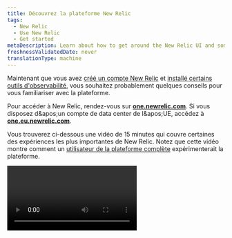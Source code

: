 ```yaml
---
title: Découvrez la plateforme New Relic
tags:
  - New Relic
  - Use New Relic
  - Get started
metaDescription: Learn about how to get around the New Relic UI and some of the most important experiences.
freshnessValidatedDate: never
translationType: machine
---
```


Maintenant que vous avez [créé un compte New Relic](https://newrelic.com/signup) et [installé certains outils d'observabilité](/docs/new-relic-solutions/get-started/implementation-guide-intro), vous souhaitez probablement quelques conseils pour vous familiariser avec la plateforme.

Pour accéder à New Relic, rendez-vous sur <DNT>**[one.newrelic.com](https://one.newrelic.com/all-capabilities)**</DNT>. Si vous disposez d&amp;apos;un compte de data center de l&amp;apos;UE, accédez à <DNT>**[one.eu.newrelic.com](https://one.eu.newrelic.com)**</DNT>.

Vous trouverez ci-dessous une vidéo de 15 minutes qui couvre certaines des expériences les plus importantes de New Relic. Notez que cette vidéo montre comment un [utilisateur de la plateforme complète](/docs/accounts/accounts-billing/new-relic-one-user-management/user-type) expérimenterait la plateforme.

<Video type="wistia" id="y7cea3r0a0" />

<CollapserGroup>
  <Collapser id="video-timestamps" title="Horaire des sujets en vidéo">
    * 00:45 - Fonctionnalités d'épinglage dans votre menu de gauche
    * 1:53 - Le commutateur de compte
    * 2:22 - Comprendre rapidement votre système (Explorer, Navigator, Lookout)
    * 5:18 - Afficher la documentation d'une page d'interface utilisateur
    * 5:44 - Recherche sur toute la plateforme
    * 6h30 - L'interface utilisateur de l'APM
    * 7:06 - Options de base du graphique
    * 8h45 - L'interface utilisateur de l'infrastructure et du logging
    * 10h00 - tableau de bord personnalisé
    * 11:42 - tracing distribué
    * 12:48 - Cartes de service
    * 13h05 - charge de travail
    * 14:03 - Le menu utilisateur
  </Collapser>
</CollapserGroup>

Vous trouverez ci-dessous quelques détails sur les sujets abordés dans la vidéo, ainsi que des liens vers des documents connexes.

<Tabs>
  <TabsBar>
    <TabsBarItem id="capabilities">
      Capacités
    </TabsBarItem>

    <TabsBarItem id="account">
      Changeur de compte
    </TabsBarItem>

    <TabsBarItem id="explore">
      Explorez votre système
    </TabsBarItem>

    <TabsBarItem id="help">
      Aide
    </TabsBarItem>

    <TabsBarItem id="search">
      Recherche
    </TabsBarItem>

    <TabsBarItem id="chart">
      Options de graphique
    </TabsBarItem>

    <TabsBarItem id="connections">
      Comprendre les connexions
    </TabsBarItem>

    <TabsBarItem id="query">
      Interrogez vos données
    </TabsBarItem>

    <TabsBarItem id="account-settings">
      Paramètres du compte
    </TabsBarItem>
  </TabsBar>

  <TabsPages>
    <TabsPageItem id="capabilities">
      Si vous débutez avec New Relic, vous souhaiterez peut-être personnaliser votre menu de gauche. Pour ce faire, accédez à la [page<DNT>**All capabilities**</DNT> ](https://one.newrelic.com/all-capabilities)pour découvrir nos fonctionnalités et expériences de base. Vous pouvez ensuite épingler les fonctionnalités que vous pensez utiliser souvent.

      <img title="New Relic all capabilities page gif" alt="A gif showing how to pin New Relic capabilities." src="/images/transtion-guide_screenshot-full_ui-redesign-customize.gif" />
    </TabsPageItem>

    <TabsPageItem id="account">
      <img title="New Relic account switcher" alt="New Relic account switcher" src="/images/accounts_screenshot-crop_account-switcher-wide.webp" />

      Certaines [organisations New Relic](/docs/accounts/accounts-billing/account-structure/new-relic-account-structure) ont plus d&amp;apos;un compte. Le sélecteur de compte en haut à droite vous indique le compte auquel vous appartenez et vous permet de basculer entre eux. Par défaut, nous vous montrons tous les comptes auxquels vous avez accès dans votre organisation.
    </TabsPageItem>

    <TabsPageItem id="explore">
      <img title="New Relic entity explorer" alt="New Relic entity explorer" src="/images/accounts_screenshot-crop_entity-explorer.webp" />

      <figcaption>
        Les vues <DNT>**List**</DNT>, <DNT>**Navigator**</DNT> et <DNT>**Lookout**</DNT> vous aident à comprendre rapidement ce qui se passe dans l&amp;apos;ensemble de votre système.
      </figcaption>

      Pour avoir une idée de l’état de votre système dans son ensemble, cliquez sur <DNT>**All entities**</DNT>. Nous utilisons le terme [entité](/docs/new-relic-solutions/new-relic-one/core-concepts/what-entity-new-relic) pour désigner quelque chose que New Relic monitore, qu&amp;apos;il s&amp;apos;agisse d&amp;apos;une application, d&amp;apos;un hôte, d&amp;apos;un service de base de données ou de quelque chose d&amp;apos;autre.

      Lorsque vous cliquez sur <DNT>**All entities**</DNT>, vous êtes dans ce que nous appelons la vue de l&amp;apos;explorateur d&amp;apos;entités, également connue sous le nom de vue de la liste des entités. Voyez-vous comment <DNT>**List**</DNT> est sélectionné en haut à droite ?

      Cette vue vous montre un synopsis de tous les éléments que vous monitoring, répartis en catégories ([découvrez ces catégories](/docs/new-relic-solutions/new-relic-one/core-concepts/new-relic-explorer-view-performance-across-apps-services-hosts/#find)). Si vous avez plusieurs entités de monitoring, il se peut qu&amp;apos;il n&amp;apos;en affiche que quelques-unes dans chaque catégorie, avec une priorité sur celles qui ont eu un incident d&amp;apos;alerte. Pour n&amp;apos;importe quelle catégorie, vous pouvez cliquer sur <DNT>**View all**</DNT> pour voir plus d&amp;apos;entités dans cette catégorie.

      Notez que vous pouvez également faire défiler vers le haut et vers le bas le menu de catégorie d'entité du côté gauche, comme autre moyen de parcourir tout ce que vous monitorez.

      À partir de cette vue, vous pouvez passer aux expériences <DNT>**Navigator**</DNT> et <DNT>**Lookout**</DNT> , qui sont également utiles pour comprendre en un coup d&amp;apos;œil l&amp;apos;ensemble de votre système. [Apprenez-en davantage sur ces vues de haut niveau de votre système](/docs/new-relic-solutions/new-relic-one/core-concepts/new-relic-explorer-view-performance-across-apps-services-hosts).

      <img title="New Relic Navigator" alt="New Relic Navigator" src="/images/accounts_screenshot-crop_navigator.webp" />

      New Relic Navigator est conçu pour vous donner un aperçu plus visuel de votre système en fonction de l'état des alertes. Passez la souris sur différentes entités pour voir plus de détails sur leur statut. [En savoir plus sur Navigator.](/docs/new-relic-solutions/new-relic-one/core-concepts/new-relic-explorer-view-performance-across-apps-services-hosts/#view-navigator)

      <img title="New Relic Lookout" alt="New Relic Lookout" src="/images/accounts_screenshot-crop_lookout.webp" />

      Nous disposons également de New Relic Lookout, un autre moyen visuel de voir rapidement comment fonctionne l'ensemble de votre système. Ceci est axé sur les changements de performances : il attire votre attention sur les entités qui ont subi des changements significatifs dans des métriques importantes. [En savoir plus sur Lookout.](/docs/new-relic-solutions/new-relic-one/core-concepts/new-relic-explorer-view-performance-across-apps-services-hosts/#view-lookout)
    </TabsPageItem>

    <TabsPageItem id="help">
      Si vous avez besoin d'aide pour une expérience d'interface utilisateur New Relic, allez simplement en haut de la page et cliquez sur l'icône `?` . Cela vous montrera quelques documents sur l&amp;apos;expérience d&amp;apos;interface utilisateur spécifique dans laquelle vous vous trouvez.
    </TabsPageItem>

    <TabsPageItem id="search">
      <img title="New Relic platform search" alt="New Relic platform search" src="/images/accounts_screenshot-crop_search_1.webp" />

      New Relic dispose également d'une puissante fonctionnalité de recherche. Pour rechercher, cliquez sur <DNT>**Quick Find**</DNT> à gauche. Quelle que soit votre recherche, il vous montrera où ce mot apparaît à différents endroits, comme dans vos services de monitoring, dans vos hôtes de monitoring, dans votre tableau de bord personnalisé, etc. Plus vous monitoring de choses avec New Relic, plus vous utiliserez probablement le bouton de recherche. Pour en savoir plus sur le fonctionnement de la recherche, voir [Recherche](/docs/new-relic-solutions/new-relic-one/ui-data/basic-ui-features/#search).
    </TabsPageItem>

    <TabsPageItem id="chart">
      <img title="New Relic chart options" alt="New Relic chart options" src="/images/apm_screenshot-crop_chart-options.webp" />

      Tous les graphiques New Relic disposent de diverses options disponibles, notamment des options de partage avec des coéquipiers, des options de création <InlinePopover type="alerts" />pour la métrique affichée dans un graphique et des options permettant de voir et de modifier la requête sous-jacente d&amp;apos;un graphique. [En savoir plus sur les options de graphique.](/docs/new-relic-solutions/new-relic-one/ui-data/basic-ui-features)
    </TabsPageItem>

    <TabsPageItem id="connections">
      L’un des aspects les plus puissants de New Relic est la façon dont il vous permet de relier tous les composants de votre système et de comprendre comment ils sont connectés. Regardons quelques fonctionnalités liées à cela.

      ### Tracing distribué [#tracing]

      Le tracing distribué est puissant pour vous aider à approfondir un type spécifique de transaction et à voir les différents appels et composants impliqués dans cette activité. Pour en savoir plus sur l'utilisation de cette fonctionnalité, voir [tracing distribué](/docs/distributed-tracing/ui-data/understand-use-distributed-tracing-ui).

      Il existe plusieurs façons d'accéder au tracing distribué :

      * Pour le tracing distribué global, accédez à : <DNT>**[one.newrelic.com &gt; All capabilities](https://one.newrelic.com/all-capabilities) &amp;gt; Traces**</DNT>. Cela vous montre la trace de vos comptes et de votre entité.
      * tracing spécifique à l'entité. Vous pouvez également accéder à une entité de monitoring spécifique (par exemple, une application de monitoring APM) et cliquer sur <DNT>**Distributed tracing**</DNT> . Cela vous montre des traces qui impliquent cette entité spécifique.

      <img title="Distributed tracing trace waterfall" alt="Distributed tracing trace waterfall" src="/images/apm_screenshot-crop_trace-waterfall.webp" />

      ### Cartes de service [#maps]

      Lorsque vous êtes dans l'interface utilisateur d'une entité de monitoring spécifique, vous pouvez cliquer sur <DNT>**Service map**</DNT> pour voir une carte visuelle de la relation entre ce service et d&amp;apos;autres entités de monitoring. Pour plus de détails, voir [Cartes de service](/docs/new-relic-solutions/new-relic-one/ui-data/service-maps/introduction-service-maps).

      <img title="APM service map" alt="APM service map" src="/images/apm_screenshot-full_service-map.webp" />

      ### Workloads [#workloads]

      Notre fonctionnalité [de charge de travail](/docs/new-relic-solutions/new-relic-one/workloads/workloads-isolate-resolve-incidents-faster) vous permet de regrouper des entités liées de manière à ce qu&amp;apos;elles soient cohérentes avec votre entreprise. Cela devient de plus en plus important à mesure que votre organisation grandit. Voici l&amp;apos;une des pages d&amp;apos;interface utilisateur que vous pouvez trouver dans une workload: une carte montrant l&amp;apos;entité workload .

      <img title="Workload map" alt="Workload map" src="/images/workloads_screenshot-full_workload-map.webp" />
    </TabsPageItem>

    <TabsPageItem id="query">
      <img title="nrql_example.png" alt="nrql_example.png" src="/images/queries-nrql_screenshot-crop_nrql-example-timeseries.webp" />

      Apprendre à interroger vos données vous aidera à tirer le meilleur parti de New Relic. Nous vous proposons de nombreuses expériences d'interface utilisateur prêtes à l'emploi, mais pour optimiser vos efforts d'observabilité, vous souhaiterez probablement importer des données personnalisées et créer des tableaux de bord personnalisés.

      Notre générateur de requêtes utilise NRQL (langage de requête New Relic). Vous n’avez pas encore besoin d’apprendre NRQL. Une fois que vous vous sentez à l'aise avec New Relic et que vous êtes prêt à exploiter davantage sa puissance, vous pouvez commencer à explorer [notre documentation NRQL](/docs/query-your-data/nrql-new-relic-query-language/get-started/introduction-nrql-new-relics-query-language).

      Vous pouvez également explorer vos données sans avoir besoin de connaître NRQL. Accédez à l'[explorateur<DNT>**Metrics and events**</DNT> ](https://one.newrelic.com/data-explorer)pour obtenir une interface visuelle permettant de comprendre vos données.
    </TabsPageItem>

    <TabsPageItem id="account-settings">
      <img title="the location of the New Relic user menu" alt="the location of the New Relic user menu" src="/images/accounts_screenshot-full_user-menu-location.webp" />

      Dans le coin inférieur gauche, vous avez votre menu utilisateur, qui vous donne accès à plus d'options administratives, notamment des options de gestion de vos données et de votre utilisateur. Pour plus d'informations sur les options disponibles, consultez [Paramètres du compte](/docs/accounts/accounts-billing/general-account-settings/intro-account-settings).
    </TabsPageItem>
  </TabsPages>
</Tabs>

## Actualités et mises à jour [#whats-new]

De plus, près du menu utilisateur, là où il est indiqué <DNT>**Help**</DNT>, vous pouvez accéder à nos [<DNT>**What's new?**</DNT> publications](/whats-new). Il s&amp;apos;agit d&amp;apos;annonces concernant de nouvelles fonctionnalités intéressantes et des changements importants.

Pour une introduction à la découverte de la plateforme New Relic, consultez [Découvrir New Relic](/docs/new-relic-solutions/new-relic-one/introduction-new-relic-one). Ce document détaillera certaines des expériences de base de la plateforme, notamment la recherche sur la plateforme, les options de graphique, les options de partage, etc.

## Options de requête et de création de graphiques [#data-analysis]

Voici quelques fonctionnalités de requête et de graphique disponibles sur la totalité ou la plupart de la plateforme :

<table>
  <thead>
    <tr>
      <th width={250}>
        Si vous voulez...
      </th>

      <th>
        Fais ceci...
      </th>
    </tr>
  </thead>

  <tbody>
    <tr>
      <td>
        Commencez à interroger vos données
      </td>

      <td>
        Accédez à <DNT>**[one.newrelic.com &gt; All capabilities](https://one.newrelic.com/all-capabilities) &amp;gt; Query builder**</DNT> pour interroger vos données ou à <DNT>**[one.newrelic.com &gt; All capabilities](https://one.newrelic.com/all-capabilities) &amp;gt; Metrics &amp;amp; events**</DNT> pour explorer les données.
      </td>
    </tr>

    <tr>
      <td>
        Afficher la requête d'un graphique
      </td>

      <td>
        Pour la plupart des graphiques, vous pouvez [afficher la requête NRQL](/docs/query-your-data/nrql-new-relic-query-language/get-started/introduction-nrql-new-relics-query-language#what-is-nrql) utilisée pour générer ce graphique. Cela peut vous aider à mieux comprendre un graphique ou à l&amp;apos;utiliser comme base pour une nouvelle requête.
      </td>
    </tr>

    <tr id="select-time">
      <td>
        Choisissez la plage horaire
      </td>

      <td>
        Faites glisser sur une section d’un graphique pour zoomer sur cette plage horaire. Ou, si vous souhaitez sélectionner une plage horaire prédéfinie ou en utiliser une personnalisée, utilisez le sélecteur d'intervalle de temps dans le coin supérieur droit de l'interface utilisateur.
      </td>
    </tr>

    <tr id="chart-details">
      <td>
        Afficher les détails du graphique
      </td>

      <td>
        Passez la souris sur un graphique pour voir une fenêtre contextuelle avec plus de détails. Pour certains graphiques, la sélection d'un point sur le graphique vous amènera à une page d'interface utilisateur contenant plus d'informations sur cette métrique.
      </td>
    </tr>

    <tr id="turn-chart-elements-off-on">
      <td>
        Masquer ou renvoyer des éléments du graphique
      </td>

      <td>
        Pour masquer ou afficher un élément de graphique affiché, sélectionnez le nom de cet élément sous le graphique. L’affichage du graphique s’ajustera pour refléter l’absence ou la présence de cet élément.
      </td>
    </tr>
  </tbody>
</table>

## Partagez les graphiques et les vues New Relic avec les membres de l'équipe [#share]

Voici quelques options pour partager les pages et visualisations de l'interface utilisateur de New Relic :

<table>
  <thead>
    <tr>
      <th width={250}>
        Si vous voulez...
      </th>

      <th>
        Fais ceci...
      </th>
    </tr>
  </thead>

  <tbody>
    <tr>
      <td id="permalink">
        Partager une page d'interface utilisateur entière
      </td>

      <td>
        Pour partager une page entière de l'interface utilisateur de New Relic, utilisez l'icône permanente en haut de la plateforme.
      </td>
    </tr>

    <tr>
      <td id="invite-team-member">
        Inviter un membre de l'équipe
      </td>

      <td>
        Pour inviter quelqu'un à rejoindre New Relic afin qu'il puisse voir quelque chose ou collaborer sur un problème, accédez au [menu utilisateur](/docs/accounts/accounts-billing/general-account-settings/intro-account-settings) et cliquez sur <DNT>**Add user**</DNT>.
      </td>
    </tr>

    <tr>
      <td>
        Graphiques des actions
      </td>

      <td>
        Si les graphiques New Relic sont [construits avec une requête NRQL ](/docs/query-your-data/nrql-new-relic-query-language/get-started/introduction-nrql-new-relics-query-language), ils ont un <Icon name="fe-more-horizontal" /> menu qui expose diverses options, y compris des options de partage comme <DNT>**Get as image**</DNT> et <DNT>**Get chart link**</DNT>.
      </td>
    </tr>
  </tbody>
</table>

Quelques notes sur le partage :

* La personne avec laquelle vous partagez peut ne pas avoir accès aux données de ce compte. Pour résoudre ce problème, une personne de votre équipe disposant de capacités de gestion des utilisateurs New Relic doit ajouter cette personne au compte.
* Si quelqu'un ne peut pas accéder à un dashboard personnalisé, il se peut qu'il soit défini comme privé. En savoir plus sur [les autorisationsdashboard ](/docs/query-your-data/explore-query-data/dashboards/introduction-dashboards#dashboards-permissions).
* Certaines options de partage ont des plages horaires associées, ce qui peut avoir un impact sur les visionnages ultérieurs. Par exemple, si vous utilisez l'option <DNT>**Get chart link**</DNT> d&amp;apos;un graphique et que ce graphique est défini sur « 30 dernières minutes », lorsqu&amp;apos;il sera visualisé, il affichera les 30 dernières minutes, et non la plage horaire affichée lors du partage. Pour partager une plage horaire spécifique, vous devez sélectionner cette plage horaire dans l&amp;apos;interface utilisateur.

## Rechercher des comptes, des capacités et des entités [#search]

Pour rechercher dans toutes vos données New Relic, cliquez sur <DNT>**Quick Find**</DNT> en haut de l&amp;apos;interface utilisateur de New Relic. À partir de là, vous pourrez rechercher votre entité ainsi que les capacités de New Relic.

Disons que vous êtes développeurs pour une boutique de commerce électronique et que vous recherchez un service qui monitore votre panier. Vous pouvez saisir `Checkout-service` dans le champ <DNT>**Search and Navigate**</DNT> . Vous pourrez voir toutes les entités qui correspondent à cette description. Chaque résultat sera accompagné d&amp;apos;une icône de gravité d&amp;apos;alerte afin que vous puissiez voir rapidement s&amp;apos;il y a des problèmes.

Mais que faire si vous ne vous souvenez pas du nom de l’entité qui gère votre panier ? Vous pouvez plutôt rechercher des fonctionnalités, comme <DNT>**APM &amp; Services**</DNT> ou <DNT>**Alerts**</DNT>. Les capacités n&amp;apos;auront pas d&amp;apos;icône d&amp;apos;état d&amp;apos;alerte.

* Cette recherche porte sur tous les comptes auxquels vous avez accès dans votre organisation. Pour en savoir plus sur l’accès au compte, consultez [Facteurs affectant l’accès](/docs/accounts/accounts-billing/general-account-settings/factors-affecting-access-features-data).
* les entités qui cessent d'exister sont [disponibles dans la recherche pendant huit jours](/docs/new-relic-one-entity-explorer#data-retention).

Si votre organisation possède [plusieurs comptes](/docs/accounts/accounts-billing/general-account-settings/factors-affecting-access-features-data), utilisez le [sélecteur de compte](/docs/new-relic-solutions/get-started/glossary/#account-switcher).

## Raccourcis clavier [#shortcuts]

Vous pouvez utiliser des raccourcis clavier pour naviguer efficacement dans l'interface utilisateur.

<table>
  <thead>
    <tr>
      <th>
        Action
      </th>

      <th>
        Raccourci
      </th>
    </tr>
  </thead>

  <tbody>
    <tr>
      <td>
        Ouvrir la liste des raccourcis clavier
      </td>

      <td>
        `?`
      </td>
    </tr>

    <tr>
      <td>
        Réduire ou développer le menu latéral
      </td>

      <td>
        `[`
      </td>
    </tr>

    <tr>
      <td>
        Ouvrir la recherche globale
      </td>

      <td>
        Mac : `⌘` + `K`

        Windows: `Ctrl` + `K`
      </td>
    </tr>

    <tr>
      <td>
        Ouvrir la console NRQL
      </td>

      <td>
        `Ctrl` + `Shift` + `O`
      </td>
    </tr>

    <tr>
      <td>
        Entrée du filtre de mise au point
      </td>

      <td>
        `F`
      </td>
    </tr>

    <tr>
      <td>
        Copier le permalien
      </td>

      <td>
        Mac : `⌘` + `.`

        Windows: `Ctrl` + `.`
      </td>
    </tr>

    <tr>
      <td>
        Accéder à l'intégration et aux agents
      </td>

      <td>
        `G` alors `I`
      </td>
    </tr>

    <tr>
      <td>
        Accéder à toutes les entités
      </td>

      <td>
        `G` alors `E`
      </td>
    </tr>

    <tr>
      <td>
        Accéder à toutes les fonctionnalités
      </td>

      <td>
        `G` alors `C`
      </td>
    </tr>

    <tr>
      <td>
        Accéder à l'aide et au support
      </td>

      <td>
        `G` alors `?`
      </td>
    </tr>

    <tr>
      <td>
        Accéder aux capacités épinglées
      </td>

      <td>
        `G` alors `1`-`9`
      </td>
    </tr>

    <tr>
      <td>
        Aller à ajouter un utilisateur
      </td>

      <td>
        `A` alors `U`
      </td>
    </tr>
  </tbody>
</table>

## Paramètres du compte et de l'utilisateur [#account-dropdown]

Pour trouver les paramètres du compte et les préférences utilisateur, utilisez le [menu utilisateur](/docs/accounts/accounts-billing/general-account-settings/intro-account-settings).

## Autres expériences d'interface utilisateur [#other]

Voici un aperçu de quelques expériences d’interface utilisateur de plateforme de base. Pour en savoir plus sur l'interface utilisateur, recherchez des documents relatifs aux outils et fonctionnalités spécifiques de New Relic.